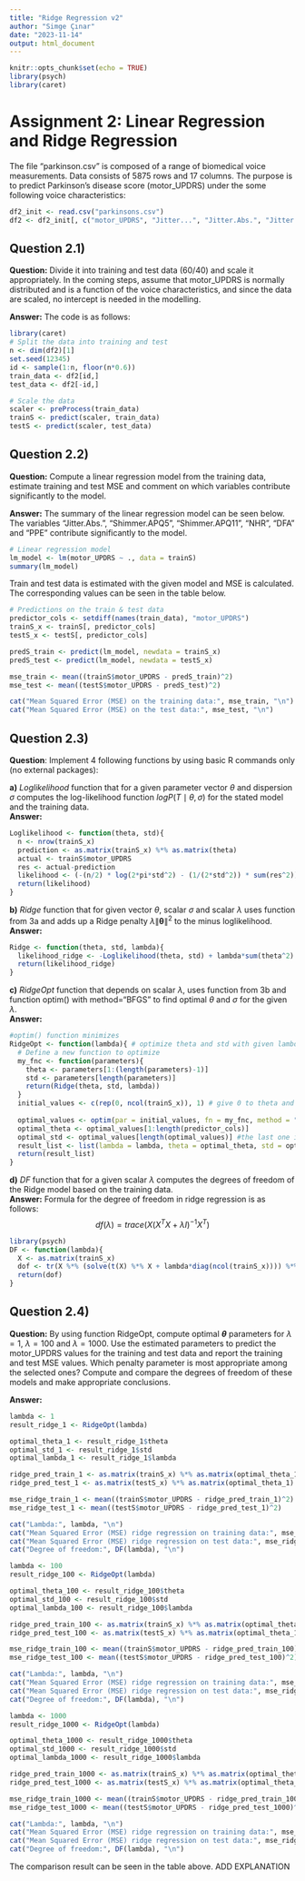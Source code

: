 ```yaml
---
title: "Ridge Regression v2"
author: "Simge Çınar"
date: "2023-11-14"
output: html_document
---
```



```r
knitr::opts_chunk$set(echo = TRUE)
library(psych) 
library(caret)
```

# Assignment 2: Linear Regression and Ridge Regression

The file "parkinson.csv" is composed of a range of biomedical voice measurements. Data consists of 5875 rows and 17 columns. The purpose is to predict Parkinson's disease score (motor_UPDRS) under the some following voice characteristics:
\begin{itemize}
\item Jitter(\%), Jitter(Abs), Jitter:RAP, Jitter:PPQ5, Jitter.DDP - Several measures of variation in fundamental frequency
\item Shimmer, Shimmer(dB), Shimmer:APQ3, Shimmer:APQ5, Shimmer:APQ11, Shimmer:DDA - Several measures of variation in amplitude
\item NHR, HNR- Two measures of ratio of noise to tonal components in the voice
\item RPDE - A nonlinear dynamical complexity measure
\item DFA - Signal fractal scaling exponent
\item PPE - A nonlinear measure of fundamental frequency variation
\end{itemize}

```r
df2_init <- read.csv("parkinsons.csv")
df2 <- df2_init[, c("motor_UPDRS", "Jitter...", "Jitter.Abs.", "Jitter.RAP", "Jitter.PPQ5","Jitter.DDP", "Shimmer", "Shimmer.dB.", "Shimmer.APQ3", "Shimmer.APQ5","Shimmer.APQ11", "Shimmer.DDA", "NHR", "HNR", "RPDE", "DFA", "PPE")]
```

## Question 2.1)

**Question:** Divide it into training and test data (60/40) and scale it appropriately. In the coming steps, assume that motor_UPDRS is normally distributed and is a function of the voice characteristics, and since the data are scaled, no intercept is needed in the modelling. \

**Answer:** The code is as follows:
```r
library(caret)
# Split the data into training and test
n <- dim(df2)[1]
set.seed(12345)
id <- sample(1:n, floor(n*0.6))
train_data <- df2[id,]
test_data <- df2[-id,]

# Scale the data
scaler <- preProcess(train_data)
trainS <- predict(scaler, train_data)
testS <- predict(scaler, test_data)
```

## Question 2.2)

**Question:** Compute a linear regression model from the training data, estimate training and test MSE and comment on which variables contribute significantly to the model. \

**Answer:** The summary of the linear regression model can be seen below. The variables "Jitter.Abs.", "Shimmer.APQ5 ", "Shimmer.APQ11", "NHR", "DFA" and "PPE" contribute significantly to the model.
```r
# Linear regression model
lm_model <- lm(motor_UPDRS ~ ., data = trainS)
summary(lm_model)
```

Train and test data is estimated with the given model and MSE is calculated. The corresponding values can be seen in the table below.
```r
# Predictions on the train & test data
predictor_cols <- setdiff(names(train_data), "motor_UPDRS")
trainS_x <- trainS[, predictor_cols]
testS_x <- testS[, predictor_cols]

predS_train <- predict(lm_model, newdata = trainS_x)
predS_test <- predict(lm_model, newdata = testS_x)

mse_train <- mean((trainS$motor_UPDRS - predS_train)^2)
mse_test <- mean((testS$motor_UPDRS - predS_test)^2)

cat("Mean Squared Error (MSE) on the training data:", mse_train, "\n")
cat("Mean Squared Error (MSE) on the test data:", mse_test, "\n")
```

\begin{table}[h]
\centering
\begin{tabular}{|c|c|}
  \hline
  Training data & Test data  \\
  \hline
  0.8910814 & 0.8784096   \\
  \hline
\end{tabular}
\caption{MSE on training and test data}
\end{table}

## Question 2.3)

**Question**: Implement 4 following functions by using basic R commands only (no external packages):\

**a)** *Loglikelihood* function that for a given parameter vector $\theta$ and dispersion $\sigma$ computes the log-likelihood function $logP(T\mid\theta,\sigma)$ for the stated model and the training data. \
**Answer:**
```r
Loglikelihood <- function(theta, std){
  n <- nrow(trainS_x)
  prediction <- as.matrix(trainS_x) %*% as.matrix(theta)
  actual <- trainS$motor_UPDRS
  res <- actual-prediction
  likelihood <- (-(n/2) * log(2*pi*std^2) - (1/(2*std^2)) * sum(res^2))
  return(likelihood)
}
```

**b)** *Ridge* function that for given vector $\theta$, scalar $\sigma$ and scalar $\lambda$ uses function from 3a and adds up a Ridge penalty $\lambda\lVert \mathbf{\theta} \rVert^2$ to the minus loglikelihood. \
**Answer:**
```r
Ridge <- function(theta, std, lambda){
  likelihood_ridge <- -Loglikelihood(theta, std) + lambda*sum(theta^2)
  return(likelihood_ridge)
}
```

**c)** *RidgeOpt* function that depends on scalar $\lambda$, uses function from 3b and function optim() with method="BFGS" to find optimal $\theta$ and $\sigma$ for the given $\lambda$. \
**Answer:**
```r
#optim() function minimizes
RidgeOpt <- function(lambda){ # optimize theta and std with given lambda
  # Define a new function to optimize
  my_fnc <- function(parameters){
    theta <- parameters[1:(length(parameters)-1)]
    std <- parameters[length(parameters)]
    return(Ridge(theta, std, lambda))
  }
  initial_values <- c(rep(0, ncol(trainS_x)), 1) # give 0 to theta and 1 to sigma to initialize
  
  optimal_values <- optim(par = initial_values, fn = my_fnc, method = "BFGS")$par
  optimal_theta <- optimal_values[1:length(predictor_cols)] 
  optimal_std <- optimal_values[length(optimal_values)] #the last one is sigma
  result_list <- list(lambda = lambda, theta = optimal_theta, std = optimal_std)
  return(result_list)
}
```

**d)** *DF* function that for a given scalar $\lambda$ computes the degrees of freedom of the Ridge model based on the training data. \
**Answer:** Formula for the degree of freedom in ridge regression is as follows:
$$
df(\lambda) = trace(X(X^TX +\lambda I)^{-1}X^T)
$$
```r
library(psych) 
DF <- function(lambda){
  X <- as.matrix(trainS_x)
  dof <- tr(X %*% (solve(t(X) %*% X + lambda*diag(ncol(trainS_x)))) %*% t(X))
  return(dof)
}
```

## Question 2.4)

**Question:** By using function RidgeOpt, compute optimal **$\theta$** parameters for $\lambda = 1$, $\lambda = 100$ and $\lambda = 1000$. Use the estimated parameters to predict the motor_UPDRS values for the training and test data and report the training and test MSE values. Which penalty parameter is most appropriate among the selected ones? Compute and compare the degrees of freedom of these models and make appropriate conclusions. \

**Answer:**
```r
lambda <- 1
result_ridge_1 <- RidgeOpt(lambda)

optimal_theta_1 <- result_ridge_1$theta
optimal_std_1 <- result_ridge_1$std
optimal_lambda_1 <- result_ridge_1$lambda

ridge_pred_train_1 <- as.matrix(trainS_x) %*% as.matrix(optimal_theta_1)
ridge_pred_test_1 <- as.matrix(testS_x) %*% as.matrix(optimal_theta_1)

mse_ridge_train_1 <- mean((trainS$motor_UPDRS - ridge_pred_train_1)^2)
mse_ridge_test_1 <- mean((testS$motor_UPDRS - ridge_pred_test_1)^2)

cat("Lambda:", lambda, "\n")
cat("Mean Squared Error (MSE) ridge regression on training data:", mse_ridge_train_1, "\n")
cat("Mean Squared Error (MSE) ridge regression on test data:", mse_ridge_test_1, "\n")
cat("Degree of freedom:", DF(lambda), "\n")
```
```r
lambda <- 100
result_ridge_100 <- RidgeOpt(lambda)

optimal_theta_100 <- result_ridge_100$theta
optimal_std_100 <- result_ridge_100$std
optimal_lambda_100 <- result_ridge_100$lambda

ridge_pred_train_100 <- as.matrix(trainS_x) %*% as.matrix(optimal_theta_100)
ridge_pred_test_100 <- as.matrix(testS_x) %*% as.matrix(optimal_theta_100)

mse_ridge_train_100 <- mean((trainS$motor_UPDRS - ridge_pred_train_100)^2)
mse_ridge_test_100 <- mean((testS$motor_UPDRS - ridge_pred_test_100)^2)

cat("Lambda:", lambda, "\n")
cat("Mean Squared Error (MSE) ridge regression on training data:", mse_ridge_train_100, "\n")
cat("Mean Squared Error (MSE) ridge regression on test data:", mse_ridge_test_100, "\n")
cat("Degree of freedom:", DF(lambda), "\n")
```
```r
lambda <- 1000
result_ridge_1000 <- RidgeOpt(lambda)

optimal_theta_1000 <- result_ridge_1000$theta
optimal_std_1000 <- result_ridge_1000$std
optimal_lambda_1000 <- result_ridge_1000$lambda

ridge_pred_train_1000 <- as.matrix(trainS_x) %*% as.matrix(optimal_theta_1000)
ridge_pred_test_1000 <- as.matrix(testS_x) %*% as.matrix(optimal_theta_1000)

mse_ridge_train_1000 <- mean((trainS$motor_UPDRS - ridge_pred_train_1000)^2)
mse_ridge_test_1000 <- mean((testS$motor_UPDRS - ridge_pred_test_1000)^2)

cat("Lambda:", lambda, "\n")
cat("Mean Squared Error (MSE) ridge regression on training data:", mse_ridge_train_1000, "\n")
cat("Mean Squared Error (MSE) ridge regression on test data:", mse_ridge_test_1000, "\n")
cat("Degree of freedom:", DF(lambda), "\n")
```
\begin{table}[h]
\centering
\begin{tabular}{|c|c|c|c|}
  \hline
  Lambda & MSE training data & MSE test data & Degrees of freedom  \\
  \hline
  1 & 0.8915985  & 0.8779719  & 13.86164  \\
  \hline
  100 & 0.8955783  & 0.8844111  & 9.91065   \\
  \hline
  1000 & 0.92772  & 0.9158185  & 5.627443   \\
  \hline
\end{tabular}
\caption{Ridge Regression Comparison}
\end{table}

The comparison result can be seen in the table above. ADD EXPLANATION